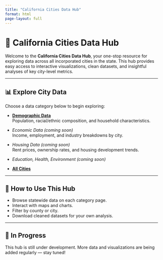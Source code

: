 ```yaml
---
title: "California Cities Data Hub"
format: html
page-layout: full
---
```


# 🌆 California Cities Data Hub

Welcome to the **California Cities Data Hub**, your one-stop resource for exploring data across all incorporated cities in the state. This hub provides easy access to interactive visualizations, clean datasets, and insightful analyses of key city-level metrics.

---

## 📊 Explore City Data

Choose a data category below to begin exploring:

- [**Demographic Data**](demographics.qmd)  
  Population, racial/ethnic composition, and household characteristics.

- _Economic Data_ *(coming soon)*  
  Income, employment, and industry breakdowns by city.

- _Housing Data_ *(coming soon)*  
  Rent prices, ownership rates, and housing development trends.

- _Education, Health, Environment_ *(coming soon)*

- [**All Cities**](cities.qmd)

---

## 🔎 How to Use This Hub

- Browse statewide data on each category page.
- Interact with maps and charts.
- Filter by county or city.
- Download cleaned datasets for your own analysis.

---

## 🚧 In Progress

This hub is still under development. More data and visualizations are being added regularly — stay tuned!
